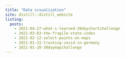 ```yaml
---
title: "Data visualization"
site: distill::distill_website
listing:
  posts:
    - 2021-04-27-what-i-learned-30daychartchallenge
    - 2021-03-03-the-fragile-state-index
    - 2021-02-12-select-points-on-maps
    - 2021-01-31-tracking-covid-in-germany
    - 2021-01-28-30daymapchallenge
---
```

